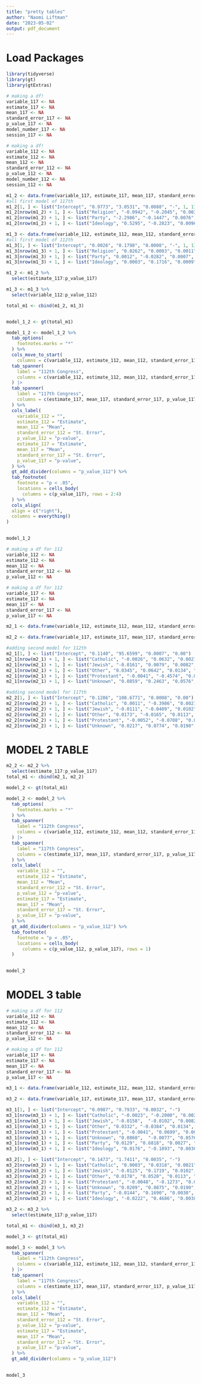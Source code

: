 ```yaml
---
title: "pretty tables"
author: "Naomi Liftman"
date: "2023-05-02"
output: pdf_document
---
```

# Load Packages
```r
library(tidyverse)
library(gt)
library(gtExtras)
```


```r
# making a df!
variable_117 <- NA
estimate_117 <- NA
mean_117 <- NA
standard_error_117 <- NA
p_value_117 <- NA
model_number_117 <- NA
session_117 <- NA

# making a df!
variable_112 <- NA
estimate_112 <- NA
mean_112 <- NA
standard_error_112 <- NA
p_value_112 <- NA
model_number_112 <- NA
session_112 <- NA

m1_2 <- data.frame(variable_117, estimate_117, mean_117, standard_error_117, p_value_117, model_number_117, session_117)
#all first model of 117th
m1_2[1, ] <- list("Intercept", "0.9773", "3.0531", "0.0088", "-", 1, 117)
m1_2[nrow(m1_2) + 1, ] <- list("Religion", "-0.0942", "-0.2045", "0.0032", ">0.01", 1, 117)
m1_2[nrow(m1_2) + 1, ] <- list("Party", "-2.2986", "-0.1447", "0.0076", ">0.01", 1, 117)
m1_2[nrow(m1_2) + 1, ] <- list("Ideology", "0.5295", "-0.2823", "0.0096", ">0.01", 1, 117)

m1_3 <- data.frame(variable_112, estimate_112, mean_112, standard_error_112, p_value_112, model_number_112, session_112)
#all first model of 112th
m1_3[1, ] <- list("Intercept", "0.0026", "0.1798", "0.0008", "-", 1, 112)
m1_3[nrow(m1_3) + 1, ] <- list("Religion", "0.0262", "0.0003", "0.0011", "0.53", 1, 112)
m1_3[nrow(m1_3) + 1, ] <- list("Party", "0.0012", "-0.0282", "0.0007", "0.38", 1, 112)
m1_3[nrow(m1_3) + 1, ] <- list("Ideology", "0.0003", "0.1716", "0.0009", "0.37", 1, 112)

m1_2 <- m1_2 %>% 
  select(estimate_117:p_value_117)

m1_3 <- m1_3 %>% 
  select(variable_112:p_value_112)

total_m1 <- cbind(m1_2, m1_3)


model_1_2 <- gt(total_m1)

model_1_2 <- model_1_2 %>% 
  tab_options(
    footnotes.marks = "*"
  ) %>% 
  cols_move_to_start(
    columns = c(variable_112, estimate_112, mean_112, standard_error_112, p_value_112)) %>% 
  tab_spanner(
    label = "112th Congress",
    columns = c(variable_112, estimate_112, mean_112, standard_error_112, p_value_112)
  ) |>
  tab_spanner(
    label = "117th Congress",
    columns = c(estimate_117, mean_117, standard_error_117, p_value_117)
  ) %>% 
  cols_label(
    variable_112 = "",
    estimate_112 = "Estimate",
    mean_112 = "Mean",
    standard_error_112 = "St. Error",
    p_value_112 = "p-value",
    estimate_117 = "Estimate",
    mean_117 = "Mean",
    standard_error_117 = "St. Error",
    p_value_117 = "p-value",
  ) %>% 
  gt_add_divider(columns = "p_value_112") %>% 
  tab_footnote(
    footnote = "p < .05",
    locations = cells_body(
      columns = c(p_value_117), rows = 2:4) 
  ) %>% 
  cols_align(
  align = c("right"),
  columns = everything()
)

  
model_1_2

```

```r
# making a df for 112
variable_112 <- NA
estimate_112 <- NA
mean_112 <- NA
standard_error_112 <- NA
p_value_112 <- NA

# making a df for 112
variable_117 <- NA
estimate_117 <- NA
mean_117 <- NA
standard_error_117 <- NA
p_value_117 <- NA

m2_1 <- data.frame(variable_112, estimate_112, mean_112, standard_error_112, p_value_112)

m2_2 <- data.frame(variable_117, estimate_117, mean_117, standard_error_117, p_value_117)

#adding second model for 112th
m2_1[1, ] <- list("Intercept", "0.1140", "95.6599", "0.0007", "0.00")
m2_1[nrow(m2_1) + 1, ] <- list("Catholic", "-0.0026", "0.0632", "0.0021", "0.77")
m2_1[nrow(m2_1) + 1, ] <- list("Jewish", "-0.0161", "0.0079", "0.0082", "0.48")
m2_1[nrow(m2_1) + 1, ] <- list("Other", "0.0345", "0.0642", "0.0134", "0.32")
m2_1[nrow(m2_1) + 1, ] <- list("Protestant", "-0.0041", "-0.4574", "0.0012", "0.74")
m2_1[nrow(m2_1) + 1, ] <- list("Unknown", "0.0859", "0.2463", "0.0576", "0.23")

#adding second model for 117th
m2_2[1, ] <- list("Intercept", "0.1286", "108.6771", "0.0008", "0.00")
m2_2[nrow(m2_2) + 1, ] <- list("Catholic", "0.0011", "-0.3986", "0.0021", "0.90")
m2_2[nrow(m2_2) + 1, ] <- list("Jewish", "-0.0111", "-0.0409", "0.0102", "0.62")
m2_2[nrow(m2_2) + 1, ] <- list("Other", "0.0173", "-0.0165", "0.0113", "0.54")
m2_2[nrow(m2_2) + 1, ] <- list("Protestant", "-0.0052", "-0.0708", "0.0014", "0.43")
m2_2[nrow(m2_2) + 1, ] <- list("Unknown", "0.0217", "0.0774", "0.0190", "0.48")
```

# MODEL 2 TABLE

```r
m2_2 <- m2_2 %>% 
  select(estimate_117:p_value_117)
total_m1 <- cbind(m2_1, m2_2)

model_2 <- gt(total_m1)

model_2 <- model_2 %>% 
  tab_options(
    footnotes.marks = "*"
  ) %>% 
  tab_spanner(
    label = "112th Congress",
    columns = c(variable_112, estimate_112, mean_112, standard_error_112, p_value_112)
  ) |>
  tab_spanner(
    label = "117th Congress",
    columns = c(estimate_117, mean_117, standard_error_117, p_value_117)
  ) %>% 
  cols_label(
    variable_112 = "",
    estimate_112 = "Estimate",
    mean_112 = "Mean",
    standard_error_112 = "St. Error",
    p_value_112 = "p-value",
    estimate_117 = "Estimate",
    mean_117 = "Mean",
    standard_error_117 = "St. Error",
    p_value_117 = "p-value",
  ) %>% 
  gt_add_divider(columns = "p_value_112") %>% 
  tab_footnote(
    footnote = "p < .05",
    locations = cells_body(
      columns = c(p_value_112, p_value_117), rows = 1) 
  )

  
model_2
```

# MODEL 3 table
```r
# making a df for 112
variable_112 <- NA
estimate_112 <- NA
mean_112 <- NA
standard_error_112 <- NA
p_value_112 <- NA

# making a df for 112
variable_117 <- NA
estimate_117 <- NA
mean_117 <- NA
standard_error_117 <- NA
p_value_117 <- NA

m3_1 <- data.frame(variable_112, estimate_112, mean_112, standard_error_112, p_value_112)

m3_2 <- data.frame(variable_117, estimate_117, mean_117, standard_error_117, p_value_117)

m3_1[1, ] <- list("Intercept", "0.0987", "0.7933", "0.0032", "-")
m3_1[nrow(m3_1) + 1, ] <- list("Catholic", "-0.0023", "-0.2000", "0.0021", "0.77")
m3_1[nrow(m3_1) + 1, ] <- list("Jewish", "-0.0158",  "-0.0102", "0.0082", "0.54")
m3_1[nrow(m3_1) + 1, ] <- list("Other", "0.0332", "-0.0384", "0.0134", "0.24")
m3_1[nrow(m3_1) + 1, ] <- list("Protestant", "-0.0041", "0.0699", "0.0012", "0.58")
m3_1[nrow(m3_1) + 1, ] <- list("Unknown", "0.0860",  "-0.0077", "0.0576", "0.24")
m3_1[nrow(m3_1) + 1, ] <- list("Party", "0.0129", "0.6818", "0.0027", "0.35")
m3_1[nrow(m3_1) + 1, ] <- list("Ideology", "0.0176", "-0.1893", "0.0036", "0.42")

m3_2[1, ] <- list("Intercept", "0.1473", "1.7411", "0.0035", "-")
m3_2[nrow(m3_2) + 1, ] <- list("Catholic", "0.0003", "0.0318", "0.0021", "0.97")
m3_2[nrow(m3_2) + 1, ] <- list("Jewish", "-0.0125", "0.1719", "0.0102", "0.54")
m3_2[nrow(m3_2) + 1, ] <- list("Other", "0.0178", "0.0520", "0.0113", "0.47")
m3_2[nrow(m3_2) + 1, ] <- list("Protestant", "-0.0048", "-0.1273", "0.0014", "0.53")
m3_2[nrow(m3_2) + 1, ] <- list("Unknown", "0.0209", "0.0875", "0.0190", "0.54")
m3_2[nrow(m3_2) + 1, ] <- list("Party", "-0.0144", "0.1690", "0.0030", "0.26")
m3_2[nrow(m3_2) + 1, ] <- list("Ideology", "-0.0222", "0.4686", "0.0038", "0.24")
```


```r
m3_2 <- m3_2 %>% 
  select(estimate_117:p_value_117)

total_m1 <- cbind(m3_1, m3_2)

model_3 <- gt(total_m1)

model_3 <- model_3 %>% 
  tab_spanner(
    label = "112th Congress",
    columns = c(variable_112, estimate_112, mean_112, standard_error_112, p_value_112)
  ) |>
  tab_spanner(
    label = "117th Congress",
    columns = c(estimate_117, mean_117, standard_error_117, p_value_117)
  ) %>% 
  cols_label(
    variable_112 = "",
    estimate_112 = "Estimate",
    mean_112 = "Mean",
    standard_error_112 = "St. Error",
    p_value_112 = "p-value",
    estimate_117 = "Estimate",
    mean_117 = "Mean",
    standard_error_117 = "St. Error",
    p_value_117 = "p-value",
  ) %>% 
  gt_add_divider(columns = "p_value_112")

  
model_3
```



